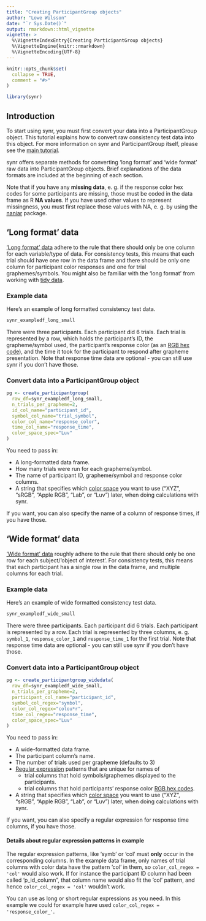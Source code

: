 ```yaml
---
title: "Creating ParticipantGroup objects"
author: "Lowe Wilsson"
date: "`r Sys.Date()`"
output: rmarkdown::html_vignette
vignette: >
  %\VignetteIndexEntry{Creating ParticipantGroup objects}
  %\VignetteEngine{knitr::rmarkdown}
  %\VignetteEncoding{UTF-8}
---
```


```r
knitr::opts_chunk$set(
  collapse = TRUE,
  comment = "#>"
)
```

```r
library(synr)
```

## Introduction
To start using synr, you must first convert your data into a ParticipantGroup object. This tutorial explains how to convert raw consistency test data into this object. For more information on synr and ParticipantGroup itself, please see the [main tutorial](synr-tutorial.html).

synr offers separate methods for converting 'long format' and 'wide format' raw data into ParticipantGroup objects. Brief explanations of the data formats are included at the beginning of each section.

Note that if you have any **missing data**, e. g. if the response color hex codes for some participants are missing, those must be coded in the data frame as R **NA values**. If you have used other values to represent missingness, you must first replace those values with NA, e. g. by using the  [naniar](https://CRAN.R-project.org/package=naniar) package.

## 'Long format' data
['Long format' data](https://stefvanbuuren.name/fimd/sec-longandwide.html) adhere to the rule that there should only be one column for each variable/type of data. For consistency tests, this means that each trial should have one row in the data frame and there should be only one column for participant color responses and one for trial graphemes/symbols. You might also be familiar with the 'long format' from working with [tidy data](https://r4ds.had.co.nz/tidy-data.html).

### Example data
Here's an example of long formatted consistency test data.
```r
synr_exampledf_long_small
```
There were three participants. Each participant did 6 trials. Each trial is represented by a row, which holds the participant's ID, the grapheme/symbol used, the participant's response color (as an [RGB hex code](https://en.wikipedia.org/wiki/Web_colors#Hex_triplet)), and the time it took for the participant to respond after grapheme presentation. Note that response time data are optional - you can still use synr if you don't have those.

### Convert data into a ParticipantGroup object
```r
pg <- create_participantgroup(
  raw_df=synr_exampledf_long_small,
  n_trials_per_grapheme=2,
  id_col_name="participant_id",
  symbol_col_name="trial_symbol",
  color_col_name="response_color",
  time_col_name="response_time",
  color_space_spec="Luv"
)
```
You need to pass in:

* A long-formatted data frame.
* How many trials were run for each grapheme/symbol.
* The name of participant ID, grapheme/symbol and response color columns.
* A string that specifies which [color space](https://en.wikipedia.org/wiki/List_of_color_spaces_and_their_uses) you want to use ("XYZ", "sRGB", "Apple RGB", "Lab", or "Luv") later, when doing calculations with synr.

If you want, you can also specify the name of a column of response times, if you have those.


## 'Wide format' data
['Wide format' data](https://stefvanbuuren.name/fimd/sec-longandwide.html) roughly adhere to the rule that there should only be one row for each subject/'object of interest'. For consistency tests, this means that each participant has a single row in the data frame, and multiple columns for each trial.

### Example data
Here's an example of wide formatted consistency test data.
```r
synr_exampledf_wide_small
```
There were three participants. Each participant did 6 trials. Each participant is represented by a row. Each trial is represented by three columns, e. g. `symbol_1`, `response_color_1` and `response_time_1` for the first trial. Note that response time data are optional -  you can still use synr if you don't have those.

### Convert data into a ParticipantGroup object
```r
pg <- create_participantgroup_widedata(
  raw_df=synr_exampledf_wide_small,
  n_trials_per_grapheme=2,
  participant_col_name="participant_id",
  symbol_col_regex="symbol",
  color_col_regex="colou*r",
  time_col_regex="response_time",
  color_space_spec="Luv"
)
```
You need to pass in:

* A wide-formatted data frame.
* The participant column's name.
* The number of trials used per grapheme (defaults to 3)
* [Regular expression](https://r4ds.had.co.nz/strings.html#matching-patterns-with-regular-expressions) patterns that are unique for names of
  + trial columns that hold symbols/graphemes displayed to the participants.
  + trial columns that hold participants' response color [RGB hex codes](https://en.wikipedia.org/wiki/Web_colors#Hex_triplet).
* A string that specifies which [color space](https://en.wikipedia.org/wiki/List_of_color_spaces_and_their_uses) you want to use ("XYZ", "sRGB", "Apple RGB", "Lab", or "Luv") later, when doing calculations with synr.

If you want, you can also specify a regular expression for response time columns, if you have those.

#### Details about regular expression patterns in example
The regular expression patterns, like 'symb' or 'col' must **only** occur in the corresponding columns. In the example data frame, only names of trial columns with color data have the pattern 'col' in them, so `color_col_regex = 'col'` would also work. If for instance the participant ID column had been called 'p_id_column", that column name would also fit the 'col' pattern, and hence `color_col_regex = 'col'` wouldn't work.

You can use as long or short regular expressions as you need. In this example we could for example have used `color_col_regex = 'response_color_'`. 
